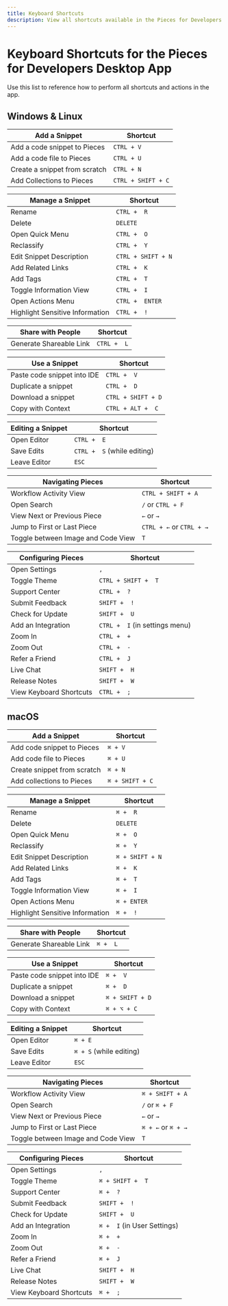 ```yaml
---
title: Keyboard Shortcuts
description: View all shortcuts available in the Pieces for Developers Desktop App.
---
```


# Keyboard Shortcuts for the Pieces for Developers Desktop App
Use this list to reference how to perform all shortcuts and actions in the app.

## Windows & Linux

| Add a Snippet                 | Shortcut             |
|-------------------------------|----------------------|
| Add a code snippet to Pieces  | ` CTRL + V `         |
| Add a code file to Pieces     | ` CTRL + U `         |
| Create a snippet from scratch | ` CTRL + N `         |
| Add Collections to Pieces     | ` CTRL + SHIFT + C ` |

| Manage a Snippet                | Shortcut             |
|---------------------------------|----------------------|
| Rename                          | ` CTRL +  R `        |
| Delete                          | ` DELETE `           |
| Open Quick Menu                 | ` CTRL +  O `        |
| Reclassify                      | ` CTRL +  Y `        |
| Edit Snippet Description        | ` CTRL + SHIFT + N ` |
| Add Related Links               | ` CTRL +  K `        |
| Add Tags                        | ` CTRL +  T `        |
| Toggle Information View         | ` CTRL +  I `        |
| Open Actions Menu               | ` CTRL +  ENTER `    |
| Highlight Sensitive Information | ` CTRL +  ! `        |

| Share with People       | Shortcut      |
|-------------------------|---------------|
| Generate Shareable Link | ` CTRL +  L ` |

| Use a Snippet               | Shortcut             |
|-----------------------------|----------------------|
| Paste code snippet into IDE | ` CTRL +  V `        |
| Duplicate a snippet         | ` CTRL +  D `        |
| Download a snippet          | ` CTRL + SHIFT + D ` |
| Copy with Context           | ` CTRL + ALT +  C `  |

| Editing a Snippet | Shortcut                      |
|-------------------|-------------------------------|
| Open Editor       | ` CTRL +  E `                 |
| Save Edits        | ` CTRL +  S ` (while editing) |
| Leave Editor      | ` ESC `                       |

| Navigating Pieces                  | Shortcut                     |
|------------------------------------|------------------------------|
| Workflow Activity View             | ` CTRL + SHIFT + A `         |
| Open Search                        | ` / ` or ` CTRL + F `        |
| View Next or Previous Piece        | ` ← ` or ` → `               |
| Jump to First or Last Piece        | ` CTRL + ← ` or ` CTRL + → ` |
| Toggle between Image and Code View | ` T `                        |

| Configuring Pieces      | Shortcut                         |
|-------------------------|----------------------------------|
| Open Settings           | ` , `                            |
| Toggle Theme            | ` CTRL + SHIFT +  T `            |
| Support Center          | ` CTRL +  ? `                    |
| Submit Feedback         | ` SHIFT +  ! `                   |
| Check for Update        | ` SHIFT +  U `                   |
| Add an Integration      | ` CTRL +  I ` (in settings menu) |
| Zoom In                 | ` CTRL +  + `                    |
| Zoom Out                | ` CTRL +  - `                    |
| Refer a Friend          | ` CTRL +  J `                    |
| Live Chat               | ` SHIFT +  H `                   |
| Release Notes           | ` SHIFT +  W `                   |
| View Keyboard Shortcuts | ` CTRL +  ; `                    |

## macOS

| Add a Snippet               | Shortcut          |
|-----------------------------|-------------------|
| Add code snippet to Pieces  | ` ⌘ + V `         |
| Add code file to Pieces     | ` ⌘ + U `         |
| Create snippet from scratch | ` ⌘ + N `         |
| Add collections to Pieces   | ` ⌘ + SHIFT + C ` |

| Manage a Snippet                | Shortcut          |
|---------------------------------|-------------------|
| Rename                          | ` ⌘ +  R `        |
| Delete                          | ` DELETE `        |
| Open Quick Menu                 | ` ⌘ +  O `        |
| Reclassify                      | ` ⌘ +  Y `        |
| Edit Snippet Description        | ` ⌘ + SHIFT + N ` |
| Add Related Links               | ` ⌘ +  K `        |
| Add Tags                        | ` ⌘ +  T `        |
| Toggle Information View         | ` ⌘ +  I `        |
| Open Actions Menu               | ` ⌘ + ENTER `     |
| Highlight Sensitive Information | ` ⌘ +  ! `        |

| Share with People       | Shortcut   |
|-------------------------|------------|
| Generate Shareable Link | ` ⌘ +  L ` |

| Use a Snippet               | Shortcut          |
|-----------------------------|-------------------|
| Paste code snippet into IDE | ` ⌘ +  V `        |
| Duplicate a snippet         | ` ⌘ +  D `        |
| Download a snippet          | ` ⌘ + SHIFT + D ` |
| Copy with Context           | ` ⌘ + ⌥ + C `     |

| Editing a Snippet | Shortcut                  |
|-------------------|---------------------------|
| Open Editor       | ` ⌘ + E `                 |
| Save Edits        | ` ⌘ + S ` (while editing) |
| Leave Editor      | ` ESC `                   |

| Navigating Pieces                  | Shortcut               |
|------------------------------------|------------------------|
| Workflow Activity View             | ` ⌘ + SHIFT + A `      |
| Open Search                        | ` / ` or ` ⌘ + F `     |
| View Next or Previous Piece        | ` ← ` or ` → `         |
| Jump to First or Last Piece        | ` ⌘ + ← ` or ` ⌘ + → ` |
| Toggle between Image and Code View | ` T `                  |

| Configuring Pieces      | Shortcut                      |
|-------------------------|-------------------------------|
| Open Settings           | ` , `                         |
| Toggle Theme            | ` ⌘ + SHIFT +  T `            |
| Support Center          | ` ⌘ +  ? `                    |
| Submit Feedback         | ` SHIFT +  ! `                |
| Check for Update        | ` SHIFT +  U `                |
| Add an Integration      | ` ⌘ +  I ` (in User Settings) |
| Zoom In                 | ` ⌘ +  + `                    |
| Zoom Out                | ` ⌘ +  - `                    |
| Refer a Friend          | ` ⌘ +  J `                    |
| Live Chat               | ` SHIFT +  H `                |
| Release Notes           | ` SHIFT +  W `                |
| View Keyboard Shortcuts | ` ⌘ +  ; `                    |
